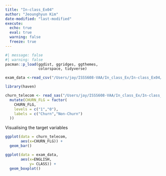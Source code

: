 ```yaml
---
title: "In-class_Ex04"
author: "Jeounghyun Kim"
date-modified: "last-modified" 
execute:
  echo: true
  eval: true
  warning: false
  freeze: true
---
```


```r
#| message: false
#| warning: false
pacman::p_load(ggdist, ggridges, ggthemes,
               colorspace, tidyverse)
```

```r
exam_data <-read_csv("/Users/jay/ISSS608-VAA/In_class_Ex/In-class_Ex04/data/Exam_data.csv")
```

```r
library(haven)

churn_telecom <- read_sas("/Users/jay/ISSS608-VAA/In_class_Ex/In-class_Ex04/data/churn_telecom.sas7bdat") %>%
  mutate(CHURN_FLG = factor(
    CHURN_FLG,
    levels = c("1","0"),
    labels = c("Churn","Non-Churn")
  ))
```

Visualising the target variables

```r
ggplot(data = churn_telecom,
       aes(x=CHURN_FLG)) +
  geom_bar()
```

```r
ggplot(data = exam_data,
       aes(x=ENGLISH,
           y= CLASS)) +
  geom_boxplot()
```
